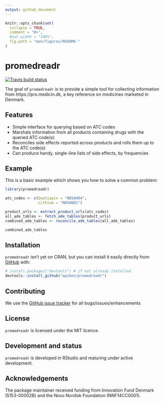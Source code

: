 ```yaml
---
output: github_document
---
```


<!-- README.md is generated from README.Rmd. Please edit that file -->

```r
knitr::opts_chunk$set(
  collapse = TRUE,
  comment = "#>",
  #out.width = "100%",
  fig.path = "man/figures/README-"
)
```

# promedreadr

<!-- badges: start -->
[![Travis build status](https://travis-ci.com/epiben/promedreadr.svg?branch=main)](https://travis-ci.com/epiben/promedreadr)
<!-- badges: end -->

The goal of `promedreadr` is to provide a simple tool for collecting information from https://pro.medicin.dk, a key reference on medicines marketed in Denmark. 

## Features

- Simple interface for querying based on ATC codes
- Marshals information from all products containing drugs with the queried ATC code(s)
- Reconciles side effects reported across products and rolls them up to the ATC code(s)
- Can produce handy, single-line lists of side effects, by frequencies

## Example

This is a basic example which shows you how to solve a common problem:

```r
library(promedreadr)

atc_codes <- c(Quetiapin = "N05AH04",
			   Lithium = "N05AN01")

product_urls <- extract_product_urls(atc_codes)
all_ade_tables <- fetch_ade_tables(product_urls)
combined_ade_tables <- reconcile_ade_tables(all_ade_tables)

combined_ade_tables
```

## Installation

`promedreadr` isn't yet on CRAN, but you can install it easily directly from [GitHub](https://github.com/) with:

```r
# install.packages("devtools") # if not already installed
devtools::install_github("epiben/promedreadr")
```

## Contributing

We use the [GitHub issue tracker](https://www.github.com/epiben/promedreadr/issues) for all bugs/issues/enhancements

## License

`promedreadr` is licensed under the MIT licence.

## Development and status

`promedreadr` is developed in RStudio and maturing under active development.

## Acknowledgements

The package maintainer received funding from Innovation Fund Denmark (5153-00002B) and the Novo Nordisk Foundation (NNF14CC0001).
